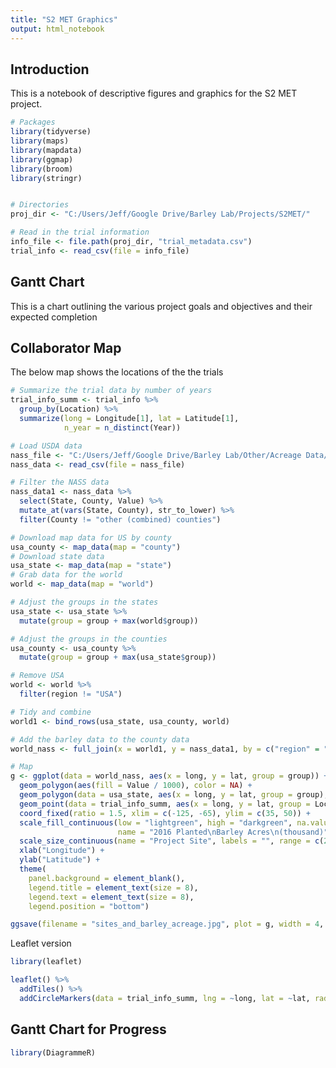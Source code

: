 ```yaml
---
title: "S2 MET Graphics"
output: html_notebook
---
```


## Introduction

This is a notebook of descriptive figures and graphics for the S2 MET project.

```r

# Packages
library(tidyverse)
library(maps)
library(mapdata)
library(ggmap)
library(broom)
library(stringr)


# Directories
proj_dir <- "C:/Users/Jeff/Google Drive/Barley Lab/Projects/S2MET/"

# Read in the trial information
info_file <- file.path(proj_dir, "trial_metadata.csv")
trial_info <- read_csv(file = info_file)

```


## Gantt Chart

This is a chart outlining the various project goals and objectives and their expected completion




## Collaborator Map

The below map shows the locations of the the trials

```r

# Summarize the trial data by number of years
trial_info_summ <- trial_info %>% 
  group_by(Location) %>% 
  summarize(long = Longitude[1], lat = Latitude[1], 
            n_year = n_distinct(Year))

# Load USDA data
nass_file <- "C:/Users/Jeff/Google Drive/Barley Lab/Other/Acreage Data/USDA-NASS/USDA_NASS_2016_barley_planted_county.csv"
nass_data <- read_csv(file = nass_file)

# Filter the NASS data
nass_data1 <- nass_data %>% 
  select(State, County, Value) %>%
  mutate_at(vars(State, County), str_to_lower) %>%
  filter(County != "other (combined) counties")

# Download map data for US by county
usa_county <- map_data(map = "county")
# Download state data
usa_state <- map_data(map = "state")
# Grab data for the world
world <- map_data(map = "world")

# Adjust the groups in the states
usa_state <- usa_state %>%
  mutate(group = group + max(world$group))

# Adjust the groups in the counties
usa_county <- usa_county %>%
  mutate(group = group + max(usa_state$group))

# Remove USA
world <- world %>%
  filter(region != "USA")

# Tidy and combine
world1 <- bind_rows(usa_state, usa_county, world)

# Add the barley data to the county data
world_nass <- full_join(x = world1, y = nass_data1, by = c("region" = "State", "subregion" = "County"))

# Map
g <- ggplot(data = world_nass, aes(x = long, y = lat, group = group)) +
  geom_polygon(aes(fill = Value / 1000), color = NA) +
  geom_polygon(data = usa_state, aes(x = long, y = lat, group = group), fill = NA, color = "white") +
  geom_point(data = trial_info_summ, aes(x = long, y = lat, group = Location, size = 1)) +
  coord_fixed(ratio = 1.5, xlim = c(-125, -65), ylim = c(35, 50)) +
  scale_fill_continuous(low = "lightgreen", high = "darkgreen", na.value = "grey", 
                        name = "2016 Planted\nBarley Acres\n(thousand)") +
  scale_size_continuous(name = "Project Site", labels = "", range = c(2)) + 
  xlab("Longitude") +
  ylab("Latitude") +
  theme(
    panel.background = element_blank(),
    legend.title = element_text(size = 8),
    legend.text = element_text(size = 8),
    legend.position = "bottom")

ggsave(filename = "sites_and_barley_acreage.jpg", plot = g, width = 4, height = 2.667, dpi = 500)

```


Leaflet version

```r

library(leaflet)

leaflet() %>%
  addTiles() %>%
  addCircleMarkers(data = trial_info_summ, lng = ~long, lat = ~lat, radius = ~n_year, color = ~n_year)


```


## Gantt Chart for Progress

```r

library(DiagrammeR)



```

